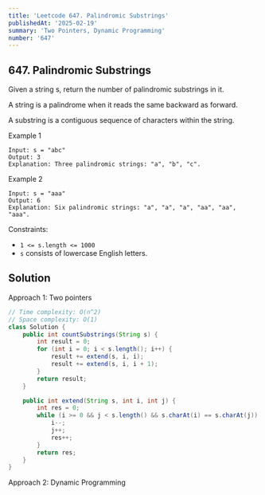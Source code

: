 ```yaml
---
title: 'Leetcode 647. Palindromic Substrings'
publishedAt: '2025-02-19'
summary: 'Two Pointers, Dynamic Programming'
number: '647'
---
```


## 647. Palindromic Substrings

Given a string s, return the number of palindromic substrings in it.

A string is a palindrome when it reads the same backward as forward.

A substring is a contiguous sequence of characters within the string.


Example 1
`````
Input: s = "abc"
Output: 3
Explanation: Three palindromic strings: "a", "b", "c".
`````

Example 2
`````
Input: s = "aaa"
Output: 6
Explanation: Six palindromic strings: "a", "a", "a", "aa", "aa", "aaa".
`````


Constraints:

- `1 <= s.length <= 1000`
- `s` consists of lowercase English letters.


## Solution
Approach 1: Two pointers
````JAVA
// Time complexity: O(n^2)
// Space complexity: O(1)
class Solution {
    public int countSubstrings(String s) {
        int result = 0;
        for (int i = 0; i < s.length(); i++) {
            result += extend(s, i, i);
            result += extend(s, i, i + 1);
        }
        return result;
    }

    public int extend(String s, int i, int j) {
        int res = 0;
        while (i >= 0 && j < s.length() && s.charAt(i) == s.charAt(j)) {
            i--;
            j++;
            res++;
        }
        return res;
    }
}
````

Approach 2: Dynamic Programming
